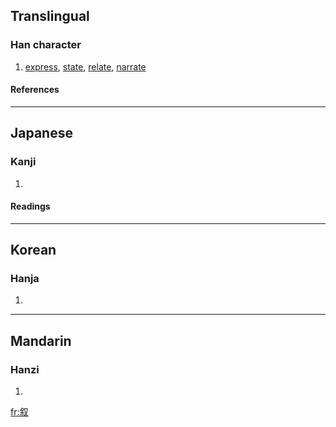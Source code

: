 {{see|敘}}

==Translingual==
===Han character===
{{Han char|rad=又|as=07|sn=9|four=|canj=人木水 (ODE)}}
# [[express]], [[state]], [[relate]], [[narrate]]
====References====
{{Han ref|kx=0166.090|dkj=03163|dj=0378.030|hdz=10397.150|uh=53D9|ud=21465}}
----
==Japanese==
===Kanji===
{{ja-kanji|grade=|rs=又07}}
# {{defn|Japanese}} 
====Readings====
{{ja-readings|on=[[じょ]] (jo)|kun=[[ついでる]] (tsuideru), [[ついで]] (tsuide), [[のべる]] (noberu)}}
----
==Korean==
===Hanja===
{{ko-hanja|hangeul=서|rv=seo|mr=sŏ}}
# {{defn|Korean}}
----
==Mandarin==
===Hanzi===
{{cmn-hanzi|tra=敘|pin=[[xù]] (xu4)|wg=hsü<sup>4</sup>}}
# {{defn|Mandarin}}

[[fr:叙]]